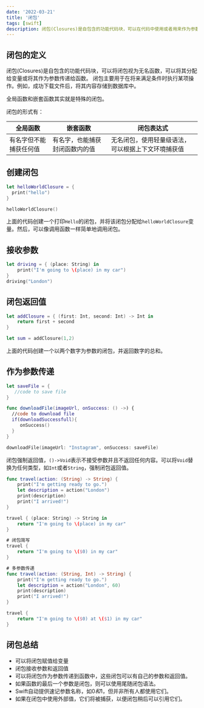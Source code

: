 ```yaml
---
date: '2022-03-21'
title: '闭包'
tags: [swift]
description: 闭包(Closures)是自包含的功能代码块，可以在代码中使用或者用来作为参数传值。
---
```


## 闭包的定义

闭包(Closures)是自包含的功能代码块，可以将闭包视为无名函数，可以将其分配给变量或将其作为参数传递给函数。
闭包主要用于在将来满足条件时执行某项操作。例如，成功下载文件后，将其内容存储到数据库中。

全局函数和嵌套函数其实就是特殊的闭包。

闭包的形式有：

| 全局函数        | 嵌套函数            | 闭包表达式                     |
|-------------|-----------------|---------------------------|
| 有名字但不能捕获任何值 | 有名字，也能捕获封闭函数内的值 | 无名闭包，使用轻量级语法，可以根据上下文环境捕获值 |

## 创建闭包

```swift
let helloWorldClosure = {
  print("hello")
}

helloWorldClosure()
```

上面的代码创建一个打印`Hello`的闭包，并将该闭包分配给`helloWorldClosure`变量。然后，可以像调用函数一样简单地调用闭包。

## 接收参数

```swift
let driving = { (place: String) in
    print("I'm going to \(place) in my car")
}
driving("London")
```

## 闭包返回值

```swift
let addClosure = { (first: Int, second: Int) -> Int in
    return first + second
}

let sum = addClosure(1,2)
```

上面的代码创建一个以两个数字为参数的闭包，并返回数字的总和。

## 作为参数传递

```swift
let saveFile = {
   //code to save file
}

func downloadFile(imageUrl, onSuccess: () ->) {
  //code to download file
  if(downloadSuccessfull){
     onSuccess()
  }
}

downloadFile(imageUrl: "Instagram", onSuccess: saveFile)
```

闭包强制返回值，`()->Void`表示不接受参数并且不返回任何内容。可以将`Void`替换为任何类型，如`Int`或者`String`，强制闭包返回值。

``` swift
func travel(action: (String) -> String) {
    print("I'm getting ready to go.")
    let description = action("London")
    print(description)
    print("I arrived!")
}

travel { (place: String) -> String in
    return "I'm going to \(place) in my car"
}

# 闭包简写
travel {
    return "I'm going to \($0) in my car"
}

# 多参数传递
func travel(action: (String, Int) -> String) {
    print("I'm getting ready to go.")
    let description = action("London", 60)
    print(description)
    print("I arrived!")
}

travel {
    return "I'm going to \($0) at \($1) in my car"
}
```

## 闭包总结

- 可以将闭包赋值给变量
- 闭包接收参数和返回值
- 可以将闭包作为参数传递到函数中，这些闭包可以有自己的参数和返回值。
- 如果函数的最后一个参数是闭包，则可以使用尾随闭包语法。
- Swift自动提供速记参数名称，如$0和$1，但并非所有人都使用它们。
- 如果在闭包中使用外部值，它们将被捕获，以便闭包稍后可以引用它们。
